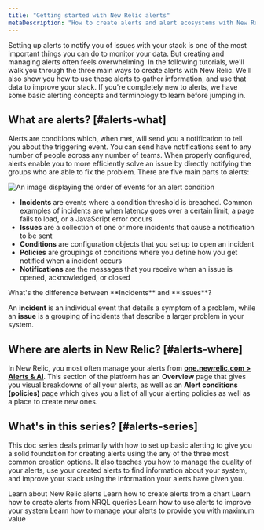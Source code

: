 ```yaml
---
title: "Getting started with New Relic alerts"
metaDescription: "How to create alerts and alert ecosystems with New Relic"
---
```




Setting up alerts to notify you of issues with your stack is one of the most important things you can do to monitor your data. But creating and managing alerts often feels overwhelming. In the following tutorials, we'll walk you through the three main ways to create alerts with New Relic. We'll also show you how to use those alerts to gather information, and use that data to improve your stack. If you're completely new to alerts, we have some basic alerting concepts and terminology to learn before jumping in.

## What are alerts? [#alerts-what]

Alerts are conditions which, when met, will send you a notification to tell you about the triggering event. You can send have notifications sent to any number of people across any number of teams. When properly configured, alerts enable you to more efficiently solve an issue by directly notifying the groups who are able to fix the problem. There are five main parts to alerts:

<img
    title="Alert flow"
    alt="An image displaying the order of events for an alert condition"
    src={alertsFlow}
/>

* **Incidents** are events where a condition threshold is breached. Common examples of incidents are when latency goes over a certain limit, a page fails to load, or a JavaScript error occurs
* **Issues** are a collection of one or more incidents that cause a notification to be sent
* **Conditions** are configuration objects that you set up to open an incident
* **Policies** are groupings of conditions where you define how you get notified when a incident occurs
* **Notifications** are the messages that you receive when an issue is opened, acknowledged, or closed

<Callout variant="tip">
What's the difference between **Incidents** and **Issues**? 

An **incident** is an individual event that details a symptom of a problem, while an **issue** is a grouping of incidents that describe a larger problem in your system.
    </Callout>

## Where are alerts in New Relic? [#alerts-where]

In New Relic, you most often manage your alerts from [**one.newrelic.com > Alerts & AI**](https://one.newrelic.com/alerts-ai). This section of the platform has an **Overview** page that gives you visual breakdowns of all your alerts, as well as an **Alert conditions (policies)** page which gives you a list of all your alerting policies as well as a place to create new ones.

## What's in this series? [#alerts-series]

This doc series deals primarily with how to set up basic alerting to give you a solid foundation for creating alerts using the any of the three most common creation options. It also teaches you how to manage the quality of your alerts, use your created alerts to find information about your system, and improve your stack using the information your alerts have given you.

<DocTiles>
  <DocTile title='Getting started with New Relic alerts' path="/docs/tutorial-create-alerts/create-new-relic-alerts/" label={{text: "You are here", color: "orange"}}> Learn about New Relic alerts</DocTile>
  <DocTile title='Create alerts from charts' path="/docs/tutorial-create-alerts/create-chart-alerts/"> Learn how to create alerts from a chart</DocTile>
  <DocTile title='Create NRQL alerts' path="/docs/tutorial-create-alerts/create-nrql-alerts/"> Learn how to create alerts from NRQL queries</DocTile>
  <DocTile title='Improve your stack with alerts' path="/docs/tutorial-create-alerts/improve-with-alerts/"> Learn how to use alerts to improve your system</DocTile>
  <DocTile title='Manage your alert quality' path="/docs/tutorial-create-alerts/manage-alert-quality/"> Learn how to manage your alerts to provide you with maximum value</DocTile>
</DocTiles>